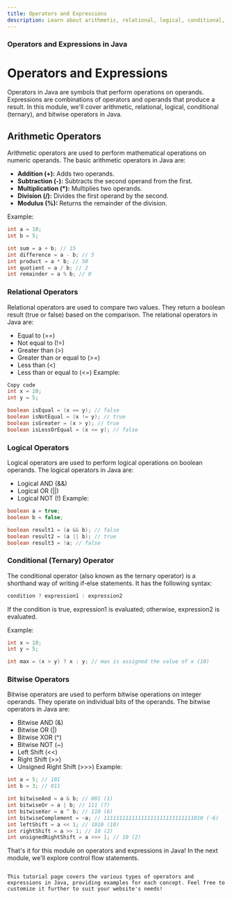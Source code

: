 ```yaml
---
title: Operators and Expressions
description: Learn about arithmetic, relational, logical, conditional, and bitwise operators in Java programming.
---
```

### Operators and Expressions in Java
# Operators and Expressions

Operators in Java are symbols that perform operations on operands. Expressions are combinations of operators and operands that produce a result. In this module, we'll cover arithmetic, relational, logical, conditional (ternary), and bitwise operators in Java.

## Arithmetic Operators

Arithmetic operators are used to perform mathematical operations on numeric operands. The basic arithmetic operators in Java are:

- **Addition (+):** Adds two operands.
- **Subtraction (-):** Subtracts the second operand from the first.
- **Multiplication (*):** Multiplies two operands.
- **Division (/):** Divides the first operand by the second.
- **Modulus (%):** Returns the remainder of the division.

Example:

```java
int a = 10;
int b = 5;

int sum = a + b; // 15
int difference = a - b; // 5
int product = a * b; // 50
int quotient = a / b; // 2
int remainder = a % b; // 0
```
### Relational Operators
Relational operators are used to compare two values. They return a boolean result (true or false) based on the comparison. The relational operators in Java are:

- Equal to (==)
- Not equal to (!=)
- Greater than (>)
- Greater than or equal to (>=)
- Less than (<)
- Less than or equal to (<=)
Example:

```java
Copy code
int x = 10;
int y = 5;

boolean isEqual = (x == y); // false
boolean isNotEqual = (x != y); // true
boolean isGreater = (x > y); // true
boolean isLessOrEqual = (x <= y); // false
```
### Logical Operators
Logical operators are used to perform logical operations on boolean operands. The logical operators in Java are:

- Logical AND (&&)
- Logical OR (||)
- Logical NOT (!)
Example:

```java
boolean a = true;
boolean b = false;

boolean result1 = (a && b); // false
boolean result2 = (a || b); // true
boolean result3 = !a; // false
```
### Conditional (Ternary) Operator
The conditional operator (also known as the ternary operator) is a shorthand way of writing if-else statements. It has the following syntax:

```java
condition ? expression1 : expression2
```
If the condition is true, expression1 is evaluated; otherwise, expression2 is evaluated.

Example:

```java
int x = 10;
int y = 5;

int max = (x > y) ? x : y; // max is assigned the value of x (10)
```
### Bitwise Operators
Bitwise operators are used to perform bitwise operations on integer operands. They operate on individual bits of the operands. The bitwise operators in Java are:

- Bitwise AND (&)
- Bitwise OR (|)
- Bitwise XOR (^)
- Bitwise NOT (~)
- Left Shift (<<)
- Right Shift (>>)
- Unsigned Right Shift (>>>)
Example:

```java
int a = 5; // 101
int b = 3; // 011

int bitwiseAnd = a & b; // 001 (1)
int bitwiseOr = a | b; // 111 (7)
int bitwiseXor = a ^ b; // 110 (6)
int bitwiseComplement = ~a; // 11111111111111111111111111111010 (-6)
int leftShift = a << 1; // 1010 (10)
int rightShift = a >> 1; // 10 (2)
int unsignedRightShift = a >>> 1; // 10 (2)
```
That's it for this module on operators and expressions in Java! In the next module, we'll explore control flow statements.

```vbnet

This tutorial page covers the various types of operators and expressions in Java, providing examples for each concept. Feel free to customize it further to suit your website's needs!

```



